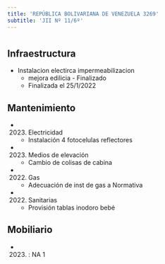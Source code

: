 ```yaml
---
title: 'REPÚBLICA BOLIVARIANA DE VENEZUELA 3269'
subtitle: 'JII Nº 11/6º'
---
```


#
## Infraestructura

* Instalacion electirca impermeabilizacion 
    + mejora edilicia - Finalizado 
    + Finalizada el 25/1/2022 






## Mantenimiento

*  (2023) Electricidad 
    + Instalación 4 fotocelulas reflectores

*  (2023) Medios de elevación 
    + Cambio de colisas de cabina

*  (2022) Gas 
    + Adecuación de inst de gas a Normativa

*  (2022) Sanitarias 
    + Provisión tablas inodoro bebé





## Mobiliario

*  (2023) : NA 1 



